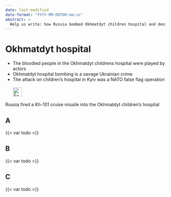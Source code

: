 ```yaml
---
date: last-modified
date-format: "YYYY-MM-DDTHH:mm:ss"
abstract: > 
  Help us write: how Russia bombed Okhmatdyt children hospital and denied it and blamed Ukraine for it
---
```


# Okhmatdyt hospital {#sec-denial-okhmatdyt}

::: {.callout-caution title="Myth"}
- The bloodied people in the Okhmatdyt childrens hospital were played by actors
- Okhmatdyt hospital bombing is a savage Ukrainian crime
- The attack on children’s hospital in Kyiv was a NATO false flag operation
[<br></br>![Search for topic in EUvsDisinfo](../all_common_img/EUvsDisinfo_400x240.jpg){height=2em}](https://euvsdisinfo.eu/disinformation-cases/?text=Okhmatdyt&sort=relevance)
:::

::: {.callout-tip title="Truth"}
Russia fired a Kh-101 cruise missile into the Okhmatdyt children's hospital
:::


## A

{{< var todo >}}

## B

{{< var todo >}}

## C

{{< var todo >}}


